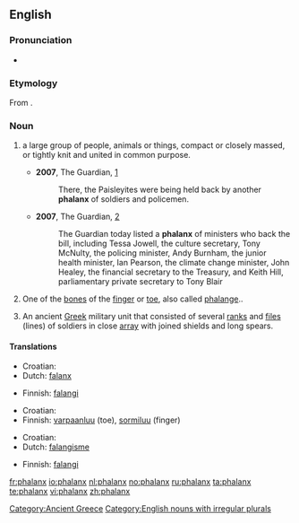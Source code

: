 {{also|Phalanx}}
{{wikipedia|dab=Phalanx}}
==English==

===Pronunciation===
* {{audio|en-us-phalanx.ogg|Audio (US)}}

===Etymology===
From {{etyl|grc|en}} {{term|φάλαγξ|tr=phalanks|lang=grc|sc=polytonic}}.

===Noun===
{{en-noun|es|pl2=phalanges}}

# {{context|plural '''phalanxes'''}} a large group of people, animals or things, compact or closely massed, or tightly knit and united in common purpose.
#* '''2007''', The Guardian, [http://www.guardian.co.uk/commentisfree/story/0,,2073710,00.html]
#*: There, the Paisleyites were being held back by another '''phalanx''' of soldiers and policemen.
#* '''2007''', The Guardian, [http://www.guardian.co.uk/freedom/Story/0,,2065311,00.html]
#*: The Guardian today listed a '''phalanx''' of ministers who back the bill, including Tessa Jowell, the culture secretary, Tony McNulty, the policing minister, Andy Burnham, the junior health minister, Ian Pearson, the climate change minister, John Healey, the financial secretary to the Treasury, and Keith Hill, parliamentary private secretary to Tony Blair
# {{skeleton|plural '''phalanges'''}} One of the [[bone]]s of the [[finger]] or [[toe]], also called [[phalange]]..
# {{historical|plural '''phalanxes'''}} An ancient [[Greek]] military unit that consisted of several [[rank]]s and [[file]]s (lines) of soldiers in close [[array]] with joined shields and long spears.

====Translations====
{{trans-top|ancient Greek military unit}}
* Croatian: {{t|hr|falanga|alt=fàlānga|f}}
* Dutch: [[falanx]]
{{trans-mid}}
* Finnish: [[falangi]]
{{trans-bottom}}

{{trans-top|finger or toe bone}}
* Croatian: {{t|hr|falanga|alt=fàlānga|f}}
* Finnish: [[varpaanluu]] (toe), [[sormiluu]] (finger)
{{trans-mid}}
{{trans-bottom}}

{{trans-top|large group of people}}
* Croatian: {{t|hr|falanga|alt=fàlānga|f}}
* Dutch: [[falangisme]]
{{trans-mid}}
* Finnish: [[falangi]]
{{trans-bottom}}

[[Category:Ancient Greece]]
[[Category:English nouns with irregular plurals]]

[[fr:phalanx]]
[[io:phalanx]]
[[nl:phalanx]]
[[no:phalanx]]
[[ru:phalanx]]
[[ta:phalanx]]
[[te:phalanx]]
[[vi:phalanx]]
[[zh:phalanx]]